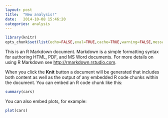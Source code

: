 ```yaml
---
layout: post
title:  "New analysis!"
date:   2014-10-08 15:46:20
categories: analysis
---
```


```r
library(knitr)
opts_chunk$set(list(echo=FALSE,eval=TRUE,cache=TRUE,warning=FALSE,message=FALSE))
```


This is an R Markdown document. Markdown is a simple formatting syntax for authoring HTML, PDF, and MS Word documents. For more details on using R Markdown see <http://rmarkdown.rstudio.com>.

When you click the **Knit** button a document will be generated that includes both content as well as the output of any embedded R code chunks within the document. You can embed an R code chunk like this:

```r
summary(cars)
```

You can also embed plots, for example:

```r
plot(cars)
```

[jekyll-gh]: https://github.com/jekyll/jekyll
[jekyll]:    http://jekyllrb.com
